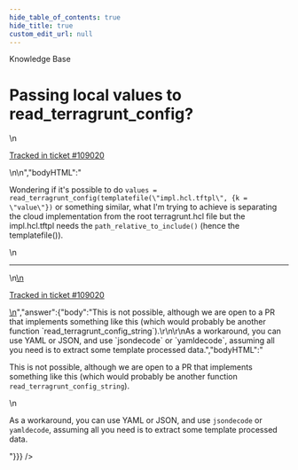 ```yaml
---
hide_table_of_contents: true
hide_title: true
custom_edit_url: null
---
```



<CenterLayout>
<span className="searchCategory">Knowledge Base</span>
<h1>Passing local values to read_terragrunt_config?</h1>
<GitHub discussion={{"id":"D_kwDOF8slf84AQIxY","number":512,"author":{"login":"nwmcsween"},"title":"Passing local values to read_terragrunt_config?","body":"\nWondering if it's possible to do `values = read_terragrunt_config(templatefile(\"impl.hcl.tftpl\", {k = \"value\"})` or something similar, what I'm trying to achieve is separating the cloud implementation from the root terragrunt.hcl file but the impl.hcl.tftpl needs the `path_relative_to_include()` (hence the templatefile()).\n\n---\n\n<ins datetime=\"2022-07-20T01:19:30Z\">\n  <p><a href=\"https://support.gruntwork.io/hc/requests/109020\">Tracked in ticket #109020</a></p>\n</ins>\n","bodyHTML":"<p dir=\"auto\">Wondering if it's possible to do <code class=\"notranslate\">values = read_terragrunt_config(templatefile(\"impl.hcl.tftpl\", {k = \"value\"})</code> or something similar, what I'm trying to achieve is separating the cloud implementation from the root terragrunt.hcl file but the impl.hcl.tftpl needs the <code class=\"notranslate\">path_relative_to_include()</code> (hence the templatefile()).</p>\n<hr>\n<ins datetime=\"2022-07-20T01:19:30Z\">\n  <p dir=\"auto\"><a href=\"https://support.gruntwork.io/hc/requests/109020\" rel=\"nofollow\">Tracked in ticket #109020</a></p>\n</ins>","answer":{"body":"This is not possible, although we are open to a PR that implements something like this (which would probably be another function `read_terragrunt_config_string`).\r\n\r\nAs a workaround, you can use YAML or JSON, and use `jsondecode` or `yamldecode`, assuming all you need is to extract some template processed data.","bodyHTML":"<p dir=\"auto\">This is not possible, although we are open to a PR that implements something like this (which would probably be another function <code class=\"notranslate\">read_terragrunt_config_string</code>).</p>\n<p dir=\"auto\">As a workaround, you can use YAML or JSON, and use <code class=\"notranslate\">jsondecode</code> or <code class=\"notranslate\">yamldecode</code>, assuming all you need is to extract some template processed data.</p>"}}} />

</CenterLayout>
  

<!-- ##DOCS-SOURCER-START
{
  "sourcePlugin": "github-discussions",
  "hash": "df1bf67b3f0115b2759deccbfc0b8a00"
}
##DOCS-SOURCER-END -->
